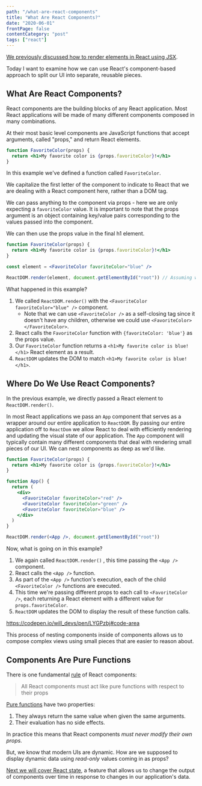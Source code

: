 ```yaml
---
path: "/what-are-react-components"
title: "What Are React Components?"
date: "2020-06-01"
frontPage: false
contentCategory: "post"
tags: ["react"]
---
```


[We previously discussed how to render elements in React using JSX](https://willharris.dev/garden/rendering-elements-with-jsx).

Today I want to examine how we can use React's component-based approach to split our UI into separate, reusable pieces.

## What Are React Components?

React components are the building blocks of any React application. Most React applications will be made of many different components composed in many combinations.

At their most basic level components are JavaScript functions that accept arguments, called "props," and return React elements.

```jsx
function FavoriteColor(props) {
  return <h1>My favorite color is {props.favoriteColor}!</h1>
}
```

In this example we've defined a function called `FavoriteColor`.

We capitalize the first letter of the component to indicate to React that we are dealing with a React component here, rather than a DOM tag.

We can pass anything to the component via props - here we are only expecting a `favoriteColor` value. It is important to note that the props argument is an object containing key/value pairs corresponding to the values passed into the component.

We can then use the props value in the final h1 element.

```jsx
function FavoriteColor(props) {
  return <h1>My favorite color is {props.favoriteColor}!</h1>
}

const element = <FavoriteColor favoriteColor="blue" />

ReactDOM.render(element, document.getElementById("root")) // Assuming we have a DOM element with the id of 'root'
```

What happened in this example?

1.  We called `ReactDOM.render()` with the `<FavoriteColor favoriteColor="blue" />` component.
    - Note that we can use `<FavoriteColor />` as a self-closing tag since it doesn't have any children, otherwise we could use `<FavoriteColor></FavoriteColor>`.
2.  React calls the `FavoriteColor` function with `{favoriteColor: 'blue'}` as the props value.
3.  Our `FavoriteColor` function returns a `<h1>My favorite color is blue!</h1>` React element as a result.
4.  `ReactDOM` updates the DOM to match `<h1>My favorite color is blue!</h1>`.

## Where Do We Use React Components?

In the previous example, we directly passed a React element to `ReactDOM.render()`.

In most React applications we pass an `App` component that serves as a wrapper around our entire application to `ReactDOM`.
By passing our entire application off to `ReactDom` we allow React to deal with efficiently rendering and updating the visual state of our application.
The `App` component will typically contain many different components that deal with rendering small pieces of our UI.
We can nest components as deep as we'd like.

```jsx
function FavoriteColor(props) {
  return <h1>My favorite color is {props.favoriteColor}!</h1>
}

function App() {
  return (
    <div>
      <FavoriteColor favoriteColor="red" />
      <FavoriteColor favoriteColor="green" />
      <FavoriteColor favoriteColor="blue" />
    </div>
  )
}

ReactDOM.render(<App />, document.getElementById("root"))
```

Now, what is going on in this example?

1. We again called `ReactDOM.render()` , this time passing the `<App />` component.
2. React calls the `<App />` function.
3. As part of the `<App />` function's execution, each of the child `<FavoriteColor />` functions are executed.
4. This time we're passing different props to each call to `<FavoriteColor />`, each returning a React element with a different value for `props.favoriteColor`.
5. `ReactDOM` updates the DOM to display the result of these function calls.

https://codepen.io/will_devs/pen/LYGPzbj#code-area

This process of nesting components inside of components allows us to compose complex views using small pieces that are easier to reason about.

## Components Are Pure Functions

There is one fundamental [rule](https://reactjs.org/docs/components-and-props.html#props-are-read-only) of React components:

> All React components must act like pure functions with respect to their props

[Pure functions](https://en.wikipedia.org/wiki/Pure_function) have two properties:

1. They always return the same value when given the same arguments.
2. Their evaluation has no side effects.

In practice this means that React components _must never modify their own props._

But, we know that modern UIs are dynamic. How are we supposed to display dynamic data using _read-only_ values coming in as props?

[Next we will cover React state](https://willharris.dev/garden/what-is-react-state), a feature that allows us to change the output of components over time in response to changes in our application's data.
